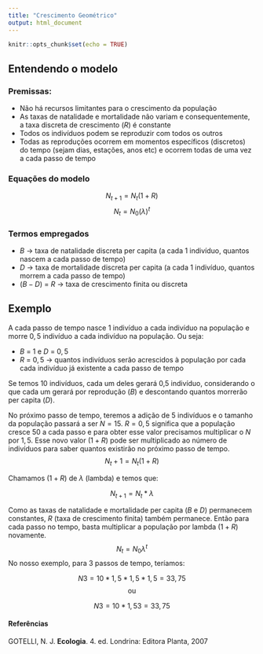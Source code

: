 ---
title: "Crescimento Geométrico"
output: html_document
---

```{r setup, include=FALSE}
knitr::opts_chunk$set(echo = TRUE)
```


## Entendendo o modelo


### Premissas:

- Não há recursos limitantes para o crescimento da população
- As taxas de natalidade e mortalidade não variam e consequentemente, a taxa discreta de crescimento ($R$) é constante
- Todos os indivíduos podem se reproduzir com todos os outros
- Todas as reproduções ocorrem em momentos específicos (discretos) do tempo (sejam dias, estações, anos etc) e ocorrem todas de uma vez a cada passo de tempo 


### Equações do modelo

$$N_{t+1} = N_{t}(1+R)$$
$$N_t = N_{0} (λ)^t$$

### Termos empregados

- $B$ -> taxa de natalidade discreta per capita (a cada 1 indivíduo, quantos nascem a cada passo de tempo)
- $D$ -> taxa de mortalidade discreta per capita (a cada 1 indivíduo, quantos morrem a cada passo de tempo)
- $(B-D)$ = $R$ -> taxa de crescimento finita ou discreta


## Exemplo


A cada passo de tempo nasce $1$ indivíduo a cada indivíduo na população e morre $0,5$ indivíduo a cada indivíduo na população.
Ou seja:

- $B$ = $1$ e $D$ = $0,5$
- $R$ = $0,5$ -> quantos indivíduos serão acrescidos à população por cada cada indivíduo já existente a cada passo de tempo

Se temos 10 indivíduos, cada um deles gerará 0,5 indivíduo, considerando o que cada um gerará por reprodução ($B$) e descontando quantos morrerão per capita ($D$).


No próximo passo de tempo, teremos a adição de $5$ indivíduos e o tamanho da população passará a ser $N = 15$.
$R = 0,5$ significa que a população cresce $50%$ a cada passo e para obter esse valor precisamos multiplicar o $N$ por $1,5$.
Esse novo valor ($1 + R$) pode ser multiplicado ao número de indivíduos para saber quantos existirão no próximo passo de tempo.
$$N_t+1 = N_t (1+R)$$

Chamamos $(1+R)$ de $λ$ (lambda) e temos que:

$$N_{t+1}= N_t * λ$$

Como as taxas de natalidade e mortalidade per capita ($B$ e $D$) permanecem constantes, $R$ (taxa de crescimento finita) também permanece.
Então para cada passo no tempo, basta multiplicar a população por lambda ($1+R$) novamente.
$$N_t = N_0 λ^t$$
No nosso exemplo, para 3 passos de tempo, teríamos:

$$N3 = 10 * 1,5 * 1,5 * 1,5 = 33,75$$
<center>
ou
</center>

$$N3 = 10 * 1,53 = 33,75$$


#### Referências

GOTELLI, N. J. **Ecologia**. 4. ed. Londrina: Editora Planta, 2007